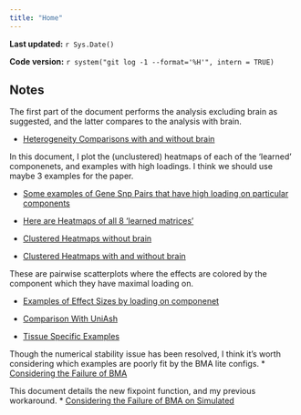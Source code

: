```yaml
---
title: "Home"
---
```


**Last updated:** `r Sys.Date()`

**Code version:** `r system("git log -1 --format='%H'", intern = TRUE)`

## Notes
The first part of the document performs the analysis excluding brain as suggested, and the latter compares to the analysis with brain.

*  [Heterogeneity Comparisons with and without brain](ComparingHeterogeneity_withandwithoutBrain.html)

In this document, I plot the (unclustered) heatmaps of each of the 'learned' componenets, and examples with high loadings. I think we should use maybe 3 examples for the paper. 

*  [Some examples of Gene Snp Pairs that have high loading on particular components](ExamplesofUKs.html)
*  [Here are Heatmaps of all 8 'learned matrices'](PatternsofSharing.html)

*  [Clustered Heatmaps without brain](NoBrainPatternsofSharing.html)
*  [Clustered Heatmaps with and without brain](UsingStructureinHeatmaps.html)

These are pairwise scatterplots where the effects are colored by the component which they have maximal loading on. 

*  [Examples of Effect Sizes by loading on componenet](plottingbycomponenetz.html)

*  [Comparison With UniAsh](ComparingwithUnivAsh_beta.pdf)
*  [Tissue Specific Examples](TissueSpecific.html)

Though the numerical stability issue has been resolved, I think it's worth considering which examples are poorly fit by the BMA lite configs.
*  [Considering the Failure of BMA](ComparingtoanalysiswithBMA.html)

This document details the new fixpoint function, and my previous workaround.
*  [Considering the Failure of BMA on Simulated](/Users/sarahurbut/matrix_ash/Vignettes/BmaFails.html)